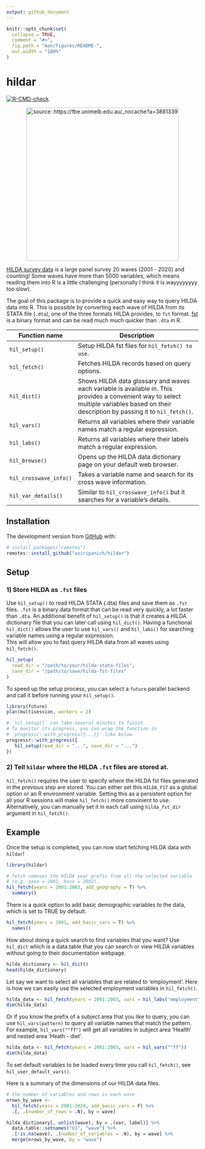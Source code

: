```yaml
---
output: github_document
---
```


<!-- README.md is generated from README.Rmd. Please edit that file -->

```r
knitr::opts_chunk$set(
  collapse = TRUE,
  comment = "#>",
  fig.path = "man/figures/README-",
  out.width = "100%"
)
```

# hildar

<!-- badges: start -->

[![R-CMD-check](https://github.com/asiripanich/hildar/actions/workflows/R-CMD-check.yaml/badge.svg)](https://github.com/asiripanich/hildar/actions/workflows/R-CMD-check.yaml)
<!-- badges: end -->

<p align="center">
<img src="https://fbe.unimelb.edu.au/_nocache?a=3881339" title="source: https://fbe.unimelb.edu.au/_nocache?a=3881339" width="400"/>
</p>

[HILDA survey data](https://melbourneinstitute.unimelb.edu.au/hilda) is a large panel survey 20 waves (2001 - 2020) and counting!
Some waves have more than 5000 variables, which means reading them into R is a little challenging (personally I think it is wayyyyyyyy too slow).

The goal of this package is to provide a quick and easy way to query HILDA data into R. 
This is possible by converting each wave of HILDA from its STATA file (`.dta`), one of the three formats HILDA provides, to `fst` format. [fst](https://github.com/fstpackage/fst) is a binary format and can be read much much quicker than `.dta` in R.

| Function name | Description                                                                                                                                                                               |
|---------------|-------------------------------------------------------------------------------------------------------------------------------------------------------------------------------------------|
| `hil_setup()` | Setup HILDA fst files for `hil_fetch() to use`.                                                                                                                                           |
| `hil_fetch()` | Fetches HILDA records based on query options.                                                                                                                                             |
| `hil_dict()`  | Shows HILDA data glossary and waves each variable is available in. This provides a convenient way to select multiple variables based on their description by passing it to `hil_fetch()`. |
| `hil_vars()`  | Returns all variables where their variable names match a regular expression. |
| `hil_labs()`  | Returns all variables where their labels match a regular expression. |
| `hil_browse()`| Opens up the HILDA data dictionary page on your default web browser. |
| `hil_crosswave_info()`| Takes a variable name and search for its cross wave information. | 
| `hil_var_details()`| Similar to `hil_crosswave_info()` but it searches for a variable's details. |


## Installation

The development version from [GitHub](https://github.com/) with:

``` r
# install.packages("remotes")
remotes::install_github("asiripanich/hildar")
```

## Setup

### 1) Store HILDA as `.fst` files

Use `hil_setup()` to read HILDA STATA (.dta) files and save them as `.fst` files.
`.fst` is a binary data format that can be read very quickly, a lot faster than `.dta`.
An additional benefit of `hil_setup()` is that it creates a HILDA dictionary file that you can later call using `hil_dict()`.
Having a functional `hil_dict()` allows the user to use `hil_vars()` and `hil_labs()` for searching variable names using a regular expression.   
This will allow you to fast query HILDA data from all waves using `hil_fetch()`.

``` r
hil_setup(
  read_dir = "/path/to/your/hilda-stata-files", 
  save_dir = "/path/to/save/hilda-fst-files"
)
```

To speed up the setup process, you can select a `future` parallel backend and call it before running your `hil_setup()`.

``` r
library(future)
plan(multisession, workers = 2)

# `hil_setup()` can take several minutes to finish.
# To monitor its progress, you can wrap the function in
# `progressr::with_progress({...}}` like below.
progressr::with_progress({
   hil_setup(read_dir = "...", save_dir = "...")
})
```

### 2) Tell `hildar` where the HILDA `.fst` files are stored at.

`hil_fetch()` requires the user to specify where the HILDA fst files generated in the previous step are stored. 
You can either set this `HILDA_FST` as a global option or an R environment variable. 
Setting this as a persistent option for all your R sessions will make `hil_fetch()` more convinient to use. 
Alternatively, you can manually set it in each call using `hilda_fst_dir` argument in `hil_fetch()`.

## Example

Once the setup is completed, you can now start fetching HILDA data with `hildar`!

```r
library(hildar)

# fetch removes the HILDA year prefix from all the selected variable
# (e.g. axxx = 2001, bxxx = 2002).
hil_fetch(years = 2001:2003, add_geography = T) %>%
  summary()
```

There is a quick option to add basic demographic variables to the data, which is set to TRUE by default.

```r
hil_fetch(years = 2001, add_basic_vars = T) %>%
  names()
```

How about doing a quick search to find variables that you want? Use `hil_dict` which is a data.table that you can search or view HILDA variables without going to their documentation webpage.

```r
hilda_dictionary <- hil_dict()
head(hilda_dictionary)
```

Let say we want to select all variables that are related to 'employment'. Here is how we can easily use the selected employment variables in `hil_fetch()`.

```r
hilda_data <- hil_fetch(years = 2001:2003, vars = hil_labs("employment"))
dim(hilda_data)
```

Or if you know the prefix of a subject area that you like to query, you can use `hil_vars(pattern)` to query all variable names that match the pattern.
For example, `hil_vars("^ff")` will get all variables in subject area 'Health' and nested area 'Heath - diet'.

```r
hilda_data <- hil_fetch(years = 2001:2003, vars = hil_vars("^ff"))
dim(hilda_data)
```

To set default variables to be loaded every time you call `hil_fetch()`, see `hil_user_default_vars()`.

Here is a summary of the dimensions of our HILDA data files.

```r
# the number of variables and rows in each wave
nrows_by_wave <-
  hil_fetch(years = 2001:2020, add_basic_vars = F) %>%
  .[, .(number_of_rows = .N), by = wave]

hilda_dictionary[, unlist(wave), by = .(var, label)] %>%
  data.table::setnames("V1", "wave") %>%
  .[!is.na(wave), .(number_of_variables = .N), by = wave] %>%
  merge(nrows_by_wave, by = "wave")
```
